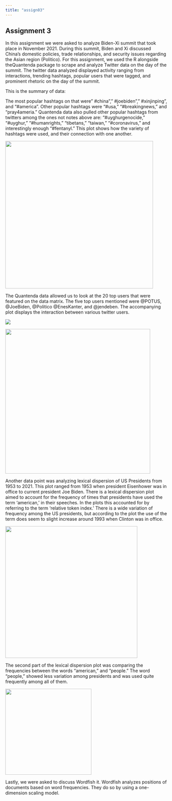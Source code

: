 ---
title: "assign03"
---

## Assignment 3

In this assignment we were asked to analyze Biden-Xi summit that took place in November 2021. During this summit, Biden and Xi discussed China's domestic policies, trade relationships, and security issues regarding the Asian region (Politico). For this assignment, we used the R alongside theQuantenda package to scrape and analyze Twitter data on the day of the summit. The twitter data analyzed displayed activity ranging from interactions, trending hashtags, popular users that were tagged, and prominent rhetoric on the day of the summit.

This is the summary of data:

The most popular hashtags on that were" #china"," #joebiden"," #xinjinping", and "#america". Other popular hashtags were "#usa," "#breakingnews," and "pray4ameria." Quantenda data also pulled other popular hashtags from twitters among the ones not notes above are: "#uyghurgenocide," "#uyghur," "#humanrights," "tibetans," "taiwan," "#coronavirus," and interestingly enough "#fentanyl." This plot shows how the variety of hashtags were used, and their connection with one another.

![](images/Rplot01_topics-02.png){fig-align="center" width="460"}

The Quantenda data allowed us to look at the 20 top users that were featured on the data matrix. The five top users mentioned were \@POTUS, \@JoeBiden, \@Politico \@EnesKanter, and \@jendeben. The accompanying plot displays the interaction between various twitter users.

![](images/Screenshot (124)-03.png){fig-align="center"}

![](images/Rplot01_users-02.png){fig-align="center" width="451"}

Another data point was analyzing lexical dispersion of US Presidents from 1953 to 2021. This plot ranged from 1953 when president Eisenhower was in office to current president Joe Biden. There is a lexical dispersion plot aimed to account for the frequency of times that presidents have used the term 'american,' in their speeches. In the plots this accounted for by referring to the term 'relative token index.' There is a wide variation of frequency among the US presidents, but according to the plot the use of the term does seem to slight increase around 1993 when Clinton was in office.

![](images/lexical dispersion plot-02.png){fig-align="center" width="411"}

The second part of the lexical dispersion plot was comparing the frequencies between the words "american," and "people." The word "people," showed less variation among presidents and was used quite frequently among all of them.

![](images/Rplot01.png){fig-align="center" width="268"}

Lastly, we were asked to discuss Wordfish it. Wordfish analyzes positions of documents based on word frequencies. They do so by using a one-dimension scaling model.
